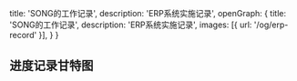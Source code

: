   title: 'SONG的工作记录',
  description: 'ERP系统实施记录',
  openGraph: {
    title: 'SONG的工作记录',
    description: 'ERP系统实施记录',
    images: [{ url: '/og/erp-record' }],
  }
}

## 进度记录甘特图